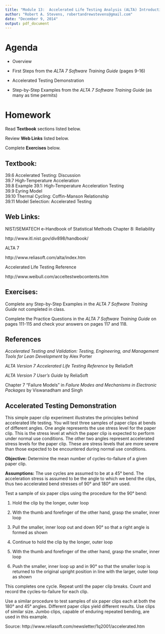 ```yaml
---
title: "Module 13:  Accelerated Life Testing Analysis (ALTA) Introduction"
author: "Robert A. Stevens, robertandrewstevens@gmail.com"
date: "December 9, 2014"
output: pdf_document
---
```


# Agenda

- Overview

- First Steps from the *ALTA 7 Software Training Guide* (pages 9-16)

- Accelerated Testing Demonstration

- Step-by-Step Examples from the *ALTA 7 Software Training Guide* (as many as time permits)

# Homework

Read **Textbook** sections listed below.

Review **Web Links** listed below.

Complete **Exercises** below.

## Textbook:

39.6  Accelerated Testing:  Discussion  
39.7	High-Temperature Acceleration  
39.8	Example 39.1:  High-Temperature Acceleration Testing  
39.9	Eyring Model  
39.10	Thermal Cycling:  Coffin-Manson Relationship  
39.11	Model Selection:  Accelerated Testing

## Web Links:

NIST/SEMATECH e-Handbook of Statistical Methods Chapter 8:  Reliability

http://www.itl.nist.gov/div898/handbook/ 

ALTA 7

http://www.reliasoft.com/alta/index.htm

Accelerated Life Testing Reference

http://www.weibull.com/acceltestwebcontents.htm

## Exercises:

Complete any Step-by-Step Examples in the *ALTA 7 Software Training Guide* not completed in class.

Complete the Practice Questions in the *ALTA 7 Software Training Guide* on pages 111-115 and check your answers on pages 117 and 118.

## References

*Accelerated Testing and Validation:  Testing, Engineering, and Management Tools for Lean Development* by Alex Porter

*ALTA Version 7 Accelerated Life Testing Reference* by ReliaSoft

*ALTA Version 7 User’s Guide* by ReliaSoft

Chapter 7 “Failure Models” in *Failure Modes and Mechanisms in Electronic Packages* by Viswanadham and Singh

## Accelerated Testing Demonstration

This simple paper clip experiment illustrates the principles behind accelerated life testing.  You will test three samples of paper clips at bends of different angles.  One angle represents the use stress level for the paper clip.  This is the stress level at which the paper clip is expected to perform under normal use conditions.  The other two angles represent accelerated stress levels for the paper clip.  These are stress levels that are more severe than those expected to be encountered during normal use conditions.

**Objective:**  Determine the mean number of cycles-to-failure of a given paper clip.

**Assumptions:**  The use cycles are assumed to be at a 45° bend.  The acceleration stress is assumed to be the angle to which we bend the clips, thus two accelerated bend stresses of 90° and 180° are used.

Test a sample of six paper clips using the procedure for the 90° bend:

1. Hold the clip by the longer, outer loop

2. With the thumb and forefinger of the other hand, grasp the smaller, inner loop

3. Pull the smaller, inner loop out and down 90° so that a right angle is formed as shown

4. Continue to hold the clip by the longer, outer loop

5. With the thumb and forefinger of the other hand, grasp the smaller, inner loop

6. Push the smaller, inner loop up and in 90° so that the smaller loop is returned to the original upright position in line with the larger, outer loop as shown

This completes one cycle. Repeat until the paper clip breaks.  Count and record the cycles-to-failure for each clip.

Use a similar procedure to test samples of six paper clips each at both the 180° and 45° angles.  Different paper clips yield different results.  Use clips of similar size.  Jumbo clips, capable of enduring repeated bending, are used in this example.

Source:  http://www.reliasoft.com/newsletter/1q2001/accelerated.htm
